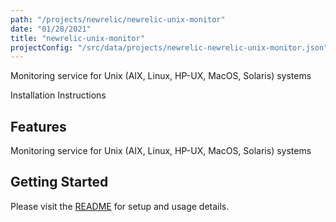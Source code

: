 ```yaml
---
path: "/projects/newrelic/newrelic-unix-monitor"
date: "01/28/2021"
title: "newrelic-unix-monitor"
projectConfig: "/src/data/projects/newrelic-newrelic-unix-monitor.json"
---
```


<!-- Imports must occur at the top of the file -->

Monitoring service for Unix (AIX, Linux, HP-UX, MacOS, Solaris) systems

<Link to="https://github.com/newrelic/newrelic-unix-monitor">Installation Instructions</Link>

## Features

Monitoring service for Unix (AIX, Linux, HP-UX, MacOS, Solaris) systems

## Getting Started

Please visit the [README](https://github.com/newrelic/newrelic-unix-monitor#readme) for setup and usage details.
